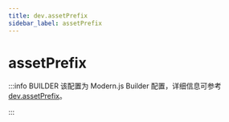 ```yaml
---
title: dev.assetPrefix
sidebar_label: assetPrefix
---
```

# assetPrefix

:::info BUILDER
该配置为 Modern.js Builder 配置，详细信息可参考 [dev.assetPrefix](https://modernjs.dev/builder/api/config-dev.html#dev-assetprefix)。

:::


<Main />
